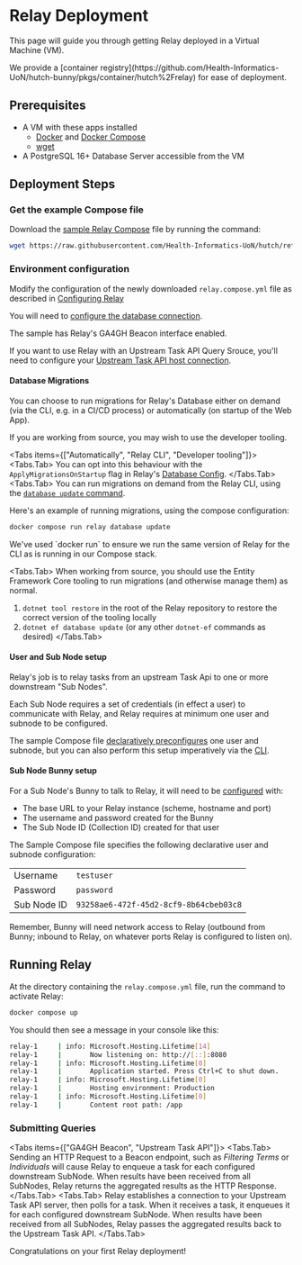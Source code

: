 
# Relay Deployment

This page will guide you through getting Relay deployed in a Virtual Machine (VM).

<Callout emoji="🐇">
  We provide a [container
  registry](https://github.com/Health-Informatics-UoN/hutch-bunny/pkgs/container/hutch%2Frelay)
  for ease of deployment.
</Callout>

## Prerequisites

- A VM with these apps installed
  - [Docker](https://knowledgebase.aridhia.io/workspaces/analysing-data/virtual-machines/installing-software-on-virtual-machines/installing-docker-on-your-virtual-machine) and [Docker Compose](https://docs.docker.com/compose/install/)
  - [wget](https://phoenixnap.com/kb/wget-command-with-examples#:~:text=wget%20is%20a%20free%20GNU,this%20tutorial%20uses%20Ubuntu%2022.04)
- A PostgreSQL 16+ Database Server accessible from the VM

## Deployment Steps

### Get the example Compose file

Download the [sample Relay Compose](https://raw.githubusercontent.com/Health-Informatics-UoN/hutch/refs/heads/main/samples/Bunny/compose/relay.compose.yml) file by running the command:

```bash copy
wget https://raw.githubusercontent.com/Health-Informatics-UoN/hutch/refs/heads/main/samples/Bunny/compose/relay.compose.yml
```

### Environment configuration

Modify the configuration of the newly downloaded `relay.compose.yml` file as described in [Configuring Relay](/relay/config)

You will need to [configure the database connection](/relay/config#database).

The sample has Relay's GA4GH Beacon interface enabled.

If you want to use Relay with an Upstream Task API Query Srouce, you'll need to configure your [Upstream Task API host connection](/relay/config#upstream-task-api).

#### Database Migrations

You can choose to run migrations for Relay's Database either on demand (via the CLI, e.g. in a CI/CD process) or automatically (on startup of the Web App).

If you are working from source, you may wish to use the developer tooling.

<Tabs items={["Automatically", "Relay CLI", "Developer tooling"]}>
  <Tabs.Tab>
  You can opt into this behaviour with the `ApplyMigrationsOnStartup` flag in Relay's [Database Config](/relay/config#database).
  </Tabs.Tab>
  <Tabs.Tab>
  You can run migrations on demand from the Relay CLI, using the [`database update` command](/relay/cli/database#update).

  Here's an example of running migrations, using the compose configuration:

  ```bash copy
  docker compose run relay database update
  ```

  <Callout>
  We've used `docker run` to ensure we run the same version of Relay for the CLI as is running in our Compose stack.
  </Callout>
  </Tabs.Tab>

  <Tabs.Tab>
  When working from source, you should use the Entity Framework Core tooling to run migrations (and otherwise manage them) as normal.

  1. `dotnet tool restore` in the root of the Relay repository to restore the correct version of the tooling locally
  2. `dotnet ef database update` (or any other `dotnet-ef` commands as desired)
  </Tabs.Tab>
</Tabs>

#### User and Sub Node setup

Relay's job is to relay tasks from an upstream Task Api to one or more downstream "Sub Nodes".

Each Sub Node requires a set of credentials (in effect a user) to communicate with Relay, and Relay requires at minimum one user and subnode to be configured.

The sample Compose file [declaratively preconfigures](/relay/config#declarative-subnodes) one user and subnode, but you can also perform this setup imperatively via the [CLI](/relay/cli/users#add).

#### Sub Node Bunny setup

For a Sub Node's Bunny to talk to Relay, it will need to be [configured](/bunny/config) with:

- The base URL to your Relay instance (scheme, hostname and port)
- The username and password created for the Bunny
- The Sub Node ID (Collection ID) created for that user

The Sample Compose file specifies the following declarative user and subnode configuration:

| | |
|-|-|
Username | `testuser`
Password | `password`
Sub Node ID | `93258ae6-472f-45d2-8cf9-8b64cbeb03c8`

<Callout type="warning">
  Remember, Bunny will need network access to Relay (outbound from Bunny;
  inbound to Relay, on whatever ports Relay is configured to listen on).
</Callout>

## Running Relay

At the directory containing the `relay.compose.yml` file, run the command to activate Relay:

```bash copy
docker compose up
```

You should then see a message in your console like this:

```bash
relay-1     | info: Microsoft.Hosting.Lifetime[14]
relay-1     |       Now listening on: http://[::]:8080
relay-1     | info: Microsoft.Hosting.Lifetime[0]
relay-1     |       Application started. Press Ctrl+C to shut down.
relay-1     | info: Microsoft.Hosting.Lifetime[0]
relay-1     |       Hosting environment: Production
relay-1     | info: Microsoft.Hosting.Lifetime[0]
relay-1     |       Content root path: /app
```

### Submitting Queries

<Tabs items={["GA4GH Beacon", "Upstream Task API"]}>
  <Tabs.Tab>
  Sending an HTTP Request to a Beacon endpoint, such as <dfn title="/ga4gh/beacon/v2/filtering_terms">Filtering Terms</dfn> or <dfn title="/ga4gh/beacon/v2/individuals">Individuals</dfn> will cause Relay to enqueue a task for each configured downstream SubNode.
  When results have been received from all SubNodes, Relay returns the aggregated results as the HTTP Response.
  </Tabs.Tab>
  <Tabs.Tab>
  Relay establishes a connection to your Upstream Task API server, then polls for a task.
  When it receives a task, it enqueues it for each configured downstream SubNode.
  When results have been received from all SubNodes, Relay passes the aggregated results back to the Upstream Task API.
  </Tabs.Tab>
</Tabs>

<Callout emoji="🎉">Congratulations on your first Relay deployment!</Callout>
